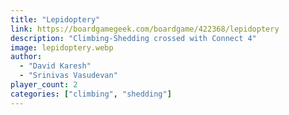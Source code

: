 ```yaml
---
title: "Lepidoptery"
link: https://boardgamegeek.com/boardgame/422368/lepidoptery
description: "Climbing-Shedding crossed with Connect 4"
image: lepidoptery.webp
author: 
  - "David Karesh"
  - "Srinivas Vasudevan"
player_count: 2
categories: ["climbing", "shedding"]
---
```

